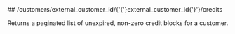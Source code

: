 
<MethodPill method="get" />
## /customers/external_customer_id/{'{'}external_customer_id{'}'}/credits

Returns a paginated list of unexpired, non-zero credit blocks for a customer.
